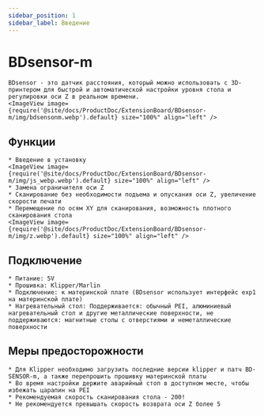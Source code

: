 ```yaml
---
sidebar_position: 1
sidebar_label: Введение
---
```




# BDsensor-m

    BDsensor - это датчик расстояния, который можно использовать с 3D-принтером для быстрой и автоматической настройки уровня стола и регулировки оси Z в реальном времени.
    <ImageView image={require('@site/docs/ProductDoc/ExtensionBoard/BDsensor-m/img/bdsensonm.webp').default} size="100%" align="left" />

## Функции
    * Введение в установку
    <ImageView image={require('@site/docs/ProductDoc/ExtensionBoard/BDsensor-m/img/js_webp.webp').default} size="100%" align="left" />
    * Замена ограничителя оси Z
    * Сканирование без необходимости подъема и опускания оси Z, увеличение скорости печати
    * Перемещение по осям XY для сканирования, возможность плотного сканирования стола
    <ImageView image={require('@site/docs/ProductDoc/ExtensionBoard/BDsensor-m/img/z.webp').default} size="100%" align="left" />

## Подключение

    * Питание: 5V
    * Прошивка: Klipper/Marlin
    * Подключение: к материнской плате (BDsensor использует интерфейс exp1 на материнской плате)
    * Нагревательный стол: Поддерживается: обычный PEI, алюминиевый нагревательный стол и другие металлические поверхности, не поддерживаются: магнитные столы с отверстиями и неметаллические поверхности


## Меры предосторожности

    * Для Klipper необходимо загрузить последние версии klipper и патч BD-SENSOR-m, а также перепрошить прошивку материнской платы
    * Во время настройки держите аварийный стоп в доступном месте, чтобы избежать царапин на PEI
    * Рекомендуемая скорость сканирования стола - 200!
    * Не рекомендуется превышать скорость возврата оси Z более 5

